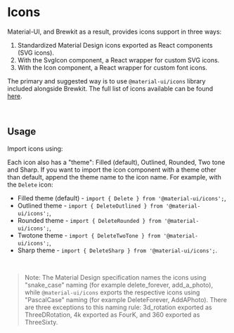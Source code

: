 

<Meta title="Stable|Display/Icons/General" />


# Icons

Material-UI, and Brewkit as a result, provides icons support in three ways:

1. Standardized Material Design icons exported as React components (SVG icons).
2. With the SvgIcon component, a React wrapper for custom SVG icons.
3. With the Icon component, a React wrapper for custom font icons.

The primary and suggested way is to use `@material-ui/icons` library included alongside Brewkit. The full list of icons
available can be found [here](https://material-ui.com/components/material-icons/).

<br />

## Usage

Import icons using:

<Source code="import { AccessAlarm, ThreeDRotation } from '@material-ui/icons';" />

Each icon also has a "theme": Filled (default), Outlined, Rounded, Two tone and Sharp. If you want to import the icon
component with a theme other than default, append the theme name to the icon name. For example, with the `Delete` icon:

- Filled theme (default) - `import { Delete } from '@material-ui/icons';`,
- Outlined theme  - `import { DeleteOutlined } from '@material-ui/icons';`,
- Rounded theme  - `import { DeleteRounded } from '@material-ui/icons';`,
- Twotone theme  - `import { DeleteTwoTone } from '@material-ui/icons';`,
- Sharp theme  - `import { DeleteSharp } from '@material-ui/icons';`.

<br />

> Note: The Material Design specification names the icons using "snake_case" naming (for example delete_forever,
> add_a_photo), while `@material-ui/icons` exports the respective icons using "PascalCase" naming (for example
> DeleteForever, AddAPhoto). There are three exceptions to this naming rule: 3d_rotation exported as ThreeDRotation, 4k
> exported as FourK, and 360 exported as ThreeSixty.
